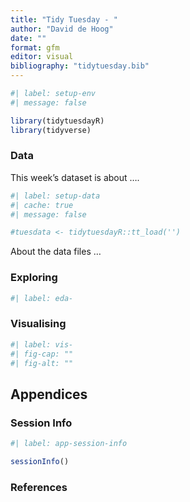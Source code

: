 ```yaml
---
title: "Tidy Tuesday - "
author: "David de Hoog"
date: ""
format: gfm
editor: visual
bibliography: "tidytuesday.bib"
---
```


```r
#| label: setup-env
#| message: false

library(tidytuesdayR)
library(tidyverse)

```

### Data

This week's dataset is about ....

```r
#| label: setup-data
#| cache: true
#| message: false

#tuesdata <- tidytuesdayR::tt_load('')


```

About the data files ...

### Exploring

```r
#| label: eda-

```

### Visualising

```r
#| label: vis-
#| fig-cap: ""
#| fig-alt: ""

```

## Appendices

### Session Info

```r
#| label: app-session-info

sessionInfo()

```

### References

